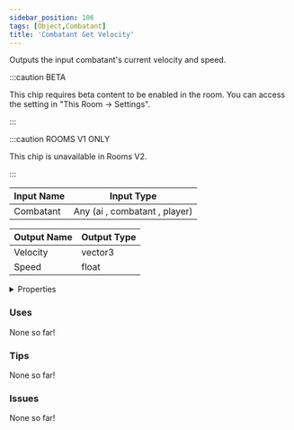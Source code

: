 ```yaml
---
sidebar_position: 106
tags: [Object,Combatant]
title: 'Combatant Get Velocity'
---
```


Outputs the input combatant's current velocity and speed.

:::caution BETA

This chip requires beta content to be enabled in the room. You can access the setting in "This Room -> Settings".

:::

:::caution ROOMS V1 ONLY

This chip is unavailable in Rooms V2.

:::


<EsbSvg />

| Input Name | Input Type |
|-----------|-----------|
| Combatant | Any (ai , combatant , player) |

| Output Name | Output Type |
|-----------|-----------|
| Velocity | vector3 |
| Speed | float |


<details>
  <summary>Properties</summary>
  <div>
    <div>
    <table>
      <thead>
        <tr>
          <th>Is beta required?</th>
          <th>✅</th>
        </tr>
        <tr>
          <th>Is this chip a trolling risk?</th>
          <th>❌</th>
        </tr>
        <tr>
          <th>Is this chip a role assignment risk?</th>
          <th>❌</th>
        </tr>
        <tr>
          <th>Chip UUID</th>
          <th>b4eadbfa-cdbe-42e6-9481-5197de58e272</th>
        </tr>
      </thead>
    </table>
    </div>
  </div>
</details>

### Uses

None so far!

### Tips

None so far!

### Issues

None so far!